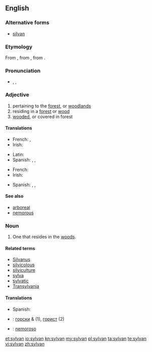 ==English==

===Alternative forms===
* [[silvan]]

===Etymology===
From {{etyl|ML.}} {{term|sylvanus|lang=la}}, from {{etyl|la}} {{term|Silvanus||god of the woods|lang=la}}, from {{term|silva||forest|lang=la}}.

===Pronunciation===
* {{enPR|sĭl'vən}}, {{IPA|/ˈsɪlvən/}}, {{X-SAMPA|/"sIlv@n/}}

===Adjective===
{{en-adj}}

# pertaining to the [[forest]], or [[woodland]]s
# residing in a [[forest]] or [[wood]]
# [[wooded]], or covered in forest

====Translations====
{{trans-top|pertaining to the forest}}
* French: {{t+|fr|sylvain}}, {{t+|fr|sylvestre|m|f}}
* Irish: {{t-|ga|coillteach}}
{{trans-mid}}
* Latin: {{t-|la|nemoralis|m|f|alt=nemorālis}}
* Spanish: {{t+|es|silvestre}}, {{t-|es|selvático}}, {{t-|es|silvático}}
{{trans-bottom}}
{{trans-top|living in a forest}}
{{trans-mid}}
{{trans-bottom}}
{{trans-top|wooded}}
* French: {{t+|fr|sylvestre|m|f}}
* Irish: {{t-|ga|coillteach}}
{{trans-mid}}
* Spanish: {{t+|es|silvestre}}, {{t-|es|selvático}}, {{t-|es|silvático}}
{{trans-bottom}}

====See also====
* [[arboreal]] <!-- close but distinct: “of trees”, not “of forest” -->
* [[nemorous]]

===Noun===
{{en-noun}}

# One that resides in the [[woods]].

====Related terms====
* [[Silvanus]]
* [[silvicolous]]
* [[silviculture]]
* [[sylva]]
* [[sylvatic]]
* [[Transylvania]]

====Translations====
{{trans-top}}
* Spanish: {{t-|es|silvano}}
{{trans-mid}}
{{trans-bottom}}
{{checktrans-top}}
* {{ttbc|bg}}: [[горски]] {{m}} & {{p}} (1), [[горист]] {{m}} (2)
{{trans-mid}}
* {{ttbc|es}}: [[nemoroso]]
{{trans-bottom}}


[[et:sylvan]]
[[io:sylvan]]
[[kn:sylvan]]
[[my:sylvan]]
[[pl:sylvan]]
[[ta:sylvan]]
[[te:sylvan]]
[[vi:sylvan]]
[[zh:sylvan]]